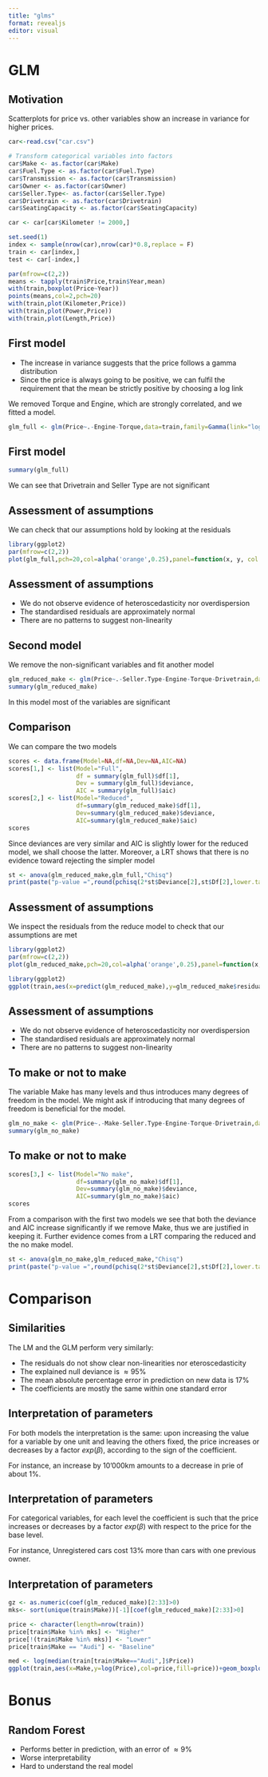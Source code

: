 ```yaml
---
title: "glms"
format: revealjs
editor: visual
---
```

# GLM

## Motivation
Scatterplots for price vs. other variables show an increase in variance for higher prices.
```r
car<-read.csv("car.csv")

# Transform categorical variables into factors
car$Make <- as.factor(car$Make)
car$Fuel.Type <- as.factor(car$Fuel.Type)
car$Transmission <- as.factor(car$Transmission)
car$Owner <- as.factor(car$Owner)
car$Seller.Type<- as.factor(car$Seller.Type)
car$Drivetrain <- as.factor(car$Drivetrain)
car$SeatingCapacity <- as.factor(car$SeatingCapacity)

car <- car[car$Kilometer != 2000,]

set.seed(1)
index <- sample(nrow(car),nrow(car)*0.8,replace = F)
train <- car[index,]
test <- car[-index,]
```
```r
par(mfrow=c(2,2))
means <- tapply(train$Price,train$Year,mean)
with(train,boxplot(Price~Year))
points(means,col=2,pch=20)
with(train,plot(Kilometer,Price))
with(train,plot(Power,Price))
with(train,plot(Length,Price))
```

## First model
- The increase in variance suggests that the price follows a gamma distribution
- Since the price is always going to be positive, we can fulfil the requirement that the mean be strictly positive by choosing a log link

We removed Torque and Engine, which are strongly correlated, and we fitted a model.

```r
glm_full <- glm(Price~.-Engine-Torque,data=train,family=Gamma(link="log"))
```

## First model
```r
summary(glm_full)
```

We can see that Drivetrain and Seller Type are not significant

## Assessment of assumptions
We can check that our assumptions hold by looking at the residuals
```r
library(ggplot2)
par(mfrow=c(2,2))
plot(glm_full,pch=20,col=alpha('orange',0.25),panel=function(x, y, col = par("col"), bg = NA, pch = par("pch"),cex = 1, col.smooth = 2, span = 2/3, iter = 3)panel.smooth(x, y, col = alpha('orange',0.25), bg = NA, pch = 20,cex = 1, span = 2/3, iter = 3,col.smooth = 'blue'))
```
## Assessment of assumptions
- We do not observe evidence of heteroscedasticity nor overdispersion
- The standardised residuals are approximately normal
- There are no patterns to suggest non-linearity


## Second model
We remove the non-significant variables and fit another model
```r
glm_reduced_make <- glm(Price~.-Seller.Type-Engine-Torque-Drivetrain,data=train,family = Gamma(link="log"))
summary(glm_reduced_make)
```
In this model most of the variables are significant

## Comparison
We can compare the two models
```r
scores <- data.frame(Model=NA,df=NA,Dev=NA,AIC=NA)
scores[1,] <- list(Model="Full",
                   df = summary(glm_full)$df[1],
                   Dev = summary(glm_full)$deviance,
                   AIC = summary(glm_full)$aic)
scores[2,] <- list(Model="Reduced",
                   df=summary(glm_reduced_make)$df[1],
                   Dev=summary(glm_reduced_make)$deviance,
                   AIC=summary(glm_reduced_make)$aic)
scores
```
Since deviances are very similar and AIC is slightly lower for the reduced model, we shall choose the latter.
Moreover, a LRT shows that there is no evidence toward rejecting the simpler model
```r
st <- anova(glm_reduced_make,glm_full,"Chisq")
print(paste("p-value =",round(pchisq(2*st$Deviance[2],st$Df[2],lower.tail = F),2)))
```


## Assessment of assumptions
We inspect the residuals from the reduce model to check that our assumptions are met
```r
library(ggplot2)
par(mfrow=c(2,2))
plot(glm_reduced_make,pch=20,col=alpha('orange',0.25),panel=function(x, y, col = par("col"), bg = NA, pch = par("pch"),cex = 1, col.smooth = 2, span = 2/3, iter = 3)panel.smooth(x, y, col = alpha('orange',0.25), bg = NA, pch = 20,cex = 1, span = 2/3, iter = 3,col.smooth = 'blue'))
```
```r
library(ggplot2)
ggplot(train,aes(x=predict(glm_reduced_make),y=glm_reduced_make$residuals))+geom_point(alpha=.25,color='orange')+geom_smooth(color='blue')+geom_hline(aes(yintercept=0),alpha=0.4)
```

## Assessment of assumptions
- We do not observe evidence of heteroscedasticity nor overdispersion
- The standardised residuals are approximately normal
- There are no patterns to suggest non-linearity

## To make or not to make
The variable Make has many levels and thus introduces many degrees of freedom in the model. We might ask if introducing that many degrees of freedom is beneficial for the model.
```r
glm_no_make <- glm(Price~.-Make-Seller.Type-Engine-Torque-Drivetrain,data=train,family = Gamma(link="log"))
summary(glm_no_make)
```

## To make or not to make
```r
scores[3,] <- list(Model="No make",
                   df=summary(glm_no_make)$df[1],
                   Dev=summary(glm_no_make)$deviance,
                   AIC=summary(glm_no_make)$aic)
scores
```
From a comparison with the first two models we see that both the deviance and AIC increase significantly if we remove Make, thus we are justified in keeping it.
Further evidence comes from a LRT comparing the reduced and the no make model.
```r
st <- anova(glm_no_make,glm_reduced_make,"Chisq")
print(paste("p-value =",round(pchisq(2*st$Deviance[2],st$Df[2],lower.tail = F),2)))
```

# Comparison 

## Similarities
The LM and the GLM perform very similarly:

- The residuals do not show clear non-linearities nor eteroscedasticity
- The explained null deviance is $\approx 95\%$
- The mean absolute percentage error in prediction on new data is 17%
- The coefficients are mostly the same within one standard error

## Interpretation of parameters
For both models the interpretation is the same: upon increasing the value for a variable by one unit and leaving the others fixed, the price increases or decreases by a factor $exp(\beta)$, according to the sign of the coefficient.

For instance, an increase by 10'000km amounts to a decrease in prie of about 1%.

## Interpretation of parameters
For categorical variables, for each level the coefficient is such that the price increases or decreases by a factor $exp(\beta)$ with respect to the price for the base level.  

For instance, Unregistered cars cost 13% more than cars with one previous owner.

## Interpretation of parameters
```r
gz <- as.numeric(coef(glm_reduced_make)[2:33]>0)
mks<- sort(unique(train$Make))[-1][coef(glm_reduced_make)[2:33]>0]

price <- character(length=nrow(train))
price[train$Make %in% mks] <- "Higher"
price[!(train$Make %in% mks)] <- "Lower"
price[train$Make == "Audi"] <- "Baseline"

med <- log(median(train[train$Make=="Audi",]$Price))
ggplot(train,aes(x=Make,y=log(Price),col=price,fill=price))+geom_boxplot(alpha=0.4)+geom_hline(aes(yintercept=med))+theme(axis.text.x=element_text(angle = -90, hjust = 0))+scale_fill_manual(values = c("grey","#389129","#ad1d13"))+scale_color_manual(values = c("grey","#389129","#ad1d13"))
```
# Bonus
## Random Forest
- Performs better in prediction, with an error of $\approx 9\%$
- Worse interpretability
- Hard to understand the real model